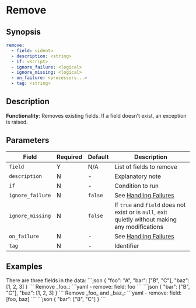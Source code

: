 # Remove

## Synopsis

```yaml {2}
remove:
  - field: <ident>
  - description: <string>
  - if: <script>
  - ignore_failure: <logical>
  - ignore_missing: <logical>
  - on_failure: <processors...>
  - tag: <string>
```

## Description

**Functionality**: Removes existing fields. If a field doesn’t exist, an exception is raised.

## Parameters

|Field|Required|Default|Description|
|---|---|---|---|
|`field`|Y|N/A|List of fields to remove|
|`description`|N|-|Explanatory note|
|`if`|N|-|Condition to run|
|`ignore_failure`|N|`false`|See [Handling Failures](../handling-failures.mdx)|
|`ignore_missing`|N|`false`|If `true` and `field` does not exist or is `null`, exit quietly without making any modifications|
|`on_failure`|N|-|See [Handling Failures](../handling-failures.mdx)|
|`tag`|N|-|Identifier|

## Examples

<ExampleGrid>
  <CommentCol>
    There are three fields in the data:
  </CommentCol>
  <CodeCol>
    ```json
    {
      "foo": "A",
      "bar": ["B", "C"],
      "baz": [1, 2, 3]
    }
    ```
  </CodeCol>
  <CommentCol>
    Remove _foo_:
  </CommentCol>
  <CodeCol>
    ```yaml
    - remove:
      field: foo
    ```
    ```json
    {
      "bar": ["B", "C"],
      "baz": [1, 2, 3]
    }
    ```
  </CodeCol>

  <CommentCol>
    Remove _foo_ and _baz_:
  </CommentCol>
  <CodeCol>
    ```yaml
    - remove:
      field: [foo, baz]
    ```
    ```json
    {
      "bar": ["B", "C"]
    }
    ```
  </CodeCol>
</ExampleGrid>
